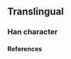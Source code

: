 {{character info}}
==Translingual==

===Han character===
{{Han char|rn=9|rad=人|as=07|sn=9|four=|canj=OLEG|ids=⿰亻坚}}

====References====
{{Han ref|kx=0106.041|uh=3460|ud=13408}}